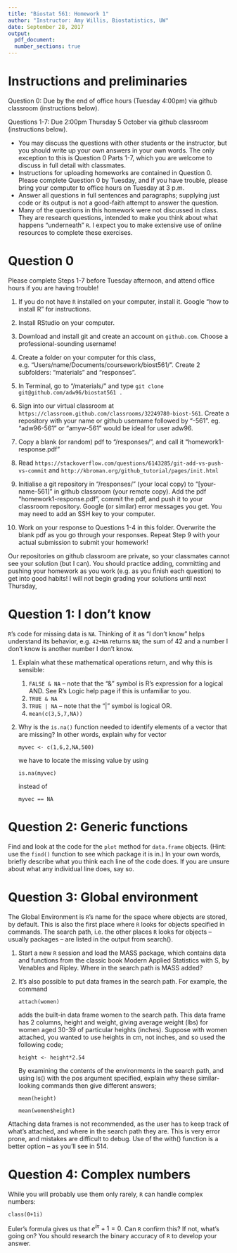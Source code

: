 ```yaml
---
title: "Biostat 561: Homework 1"
author: "Instructor: Amy Willis, Biostatistics, UW"
date: September 28, 2017
output:
  pdf_document:
  number_sections: true
---
```


# Instructions and preliminaries

Question 0: Due by the end of office hours (Tuesday 4:00pm) via github classroom (instructions below).

Questions 1-7: Due 2:00pm Thursday 5 October via github classroom (instructions below).

* You may discuss the questions with other students or the instructor, but you should write up your own answers in your own words. The only exception to this is Question 0 Parts 1-7, which you are welcome to discuss in full detail with classmates.
* Instructions for uploading homeworks are contained in Question 0. Please complete Question 0 by Tuesday, and if you have trouble, please bring your computer to office hours on Tuesday at 3 p.m.
* Answer all questions in full sentences and paragraphs; supplying just code or its output is not a good-faith attempt to answer the question.
* Many of the questions in this homework were not discussed in class. They are research questions, intended to make you think about what happens "underneath" `R`. I expect you to make extensive use of online resources to complete these exercises.

# Question 0

Please complete Steps 1-7 before Tuesday afternoon, and attend office hours if you are having trouble!

1. If you do not have `R` installed on your computer, install it. Google "how to install R" for instructions.

2. Install RStudio on your computer.

3. Download and install git and create an account on `github.com`. Choose a professional-sounding username!

4. Create a folder on your computer for this class, e.g. "Users/name/Documents/coursework/biost561/". Create 2 subfolders: "materials" and "responses".

5. In Terminal, go to "/materials/" and type `git clone git@github.com/adw96/biostat561 .`

6. Sign into our virtual classroom at `https://classroom.github.com/classrooms/32249780-biost-561`. Create a repository with your name or github username followed by "-561". eg. "adw96-561" or "amyw-561" would be ideal for user adw96.

7. Copy a blank (or random) pdf to "/responses/", and call it "homework1-response.pdf"

8. Read `https://stackoverflow.com/questions/6143285/git-add-vs-push-vs-commit` and
`http://kbroman.org/github_tutorial/pages/init.html`

9. Initialise a git repository in "/responses/" (your local copy) to "[your-name-561]" in github classroom (your remote copy). Add the pdf "homework1-response.pdf", commit the pdf, and push it to your classroom repository. Google (or similar) error messages you get. You  may need to add an SSH key to your computer.

10. Work on your response to Questions 1-4 in this folder. Overwrite the blank pdf as you go through your responses. Repeat Step 9 with your actual submission to submit your homework!

Our repositories on github classroom are private, so your classmates cannot see your solution (but I can). You should practice adding, committing and pushing your homework as you work (e.g. as you finish each question) to get into good habits! I will not begin grading your solutions until next Thursday, 

# Question 1: I don't know

`R`’s code for missing data is `NA`. Thinking of it as “I don’t know” helps understand its behavior, e.g. `42+NA` returns `NA`; the sum of 42 and a number I don’t know is another number I don’t know.

1. Explain what these mathematical operations return, and why this is sensible:

    1. `FALSE & NA`  – note that the “&” symbol is R’s expression for a logical AND. See R’s Logic help page if this is unfamiliar to you.
    2. `TRUE & NA`
    3. `TRUE | NA`  – note that the “|” symbol is logical OR.
    4. `mean(c(3,5,7,NA))`

2. Why is the `is.na()` function needed to identify elements of a vector that are missing? In other words, explain why for vector

    ```myvec <- c(1,6,2,NA,500)```

    we have to locate the missing value by using

    ```is.na(myvec)```

    instead of

    ```myvec == NA```

# Question 2: Generic functions
Find and look at the code for the `plot` method for `data.frame` objects. (Hint: use the `find()` function to see which package it is in.) In your own words, briefly describe what you think each line of the code does. If you are unsure about what any individual line does, say so.

# Question 3: Global environment

The Global Environment is `R`’s name for the space where objects are stored, by default. This is also the first place where `R` looks for objects specified in commands. The search path, i.e. the other places `R` looks for objects – usually packages – are listed in the output from search().

1.	Start a new `R` session and load the MASS package, which contains data and functions from the classic book Modern Applied Statistics with S, by Venables and Ripley. Where in the search path is MASS added?

2.	It’s also possible to put data frames in the search path. For example, the command

    ```attach(women)```

    adds the built-in data frame women to the search path. This data frame has 2 columns, height and weight, giving average weight (lbs) for women aged 30-39 of particular heights (inches). Suppose with women attached, you wanted to use heights in cm, not inches, and so used the following code;

    ```height <- height*2.54```

    By examining the contents of the environments in the search path, and using ls() with the pos argument specified, explain why these similar-looking commands then give different answers;

    `mean(height)`

    `mean(women$height)`

Attaching data frames is not recommended, as the user has to keep track of what’s attached, and where in the search path they are. This is very error prone, and mistakes are difficult to debug. Use of the with() function is a better option – as you’ll see in 514.

# Question 4: Complex numbers

While you will probably use them only rarely, `R` can handle complex numbers:

`class(0+1i)`

Euler's formula gives us that $e^{i \pi}+1=0$. Can  `R` confirm this? If not, what's going on? You should research the binary accuracy of `R` to develop your answer.
